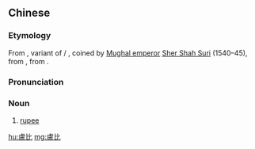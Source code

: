 {{also|卢比}}
==Chinese==
{{zh-forms|s=卢比|gloss=-}}

===Etymology===
From {{etyl|hi|zh}} {{m|hi|रुपीया|tr=rupīyā|sc=Deva}}, variant of {{m|hi|रुपया|tr=rupayā|sc=Deva}}/{{etyl|ur|zh}} {{m|ur|رپيا|sc=ur-Arab|tr=rupayā}}, coined by [[w:Mughal Empire|Mughal emperor]] [[w:Sher Shah Suri|Sher Shah Suri]] (1540–45), from {{etyl|sa|zh}} {{m|sa|रूप्यक||[[silver]] [[coin]]}}, from {{m|sa|रूप्य||[[wrought]] silver}}.

===Pronunciation===
{{zh-pron
|m=lúbǐ
|c=lou4 bei2
|cat=n
}}

===Noun===
{{zh-noun}}

# [[rupee]]

{{zh-cat|Currency}}

[[hu:盧比]]
[[mg:盧比]]